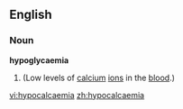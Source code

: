 ==English==

===Noun===
'''hypoglycaemia'''

# {{medical}} {{alternative spelling of|hypocalcemia}} (Low levels of [[calcium]] [[ion]]s in the [[blood]].)

[[vi:hypocalcaemia]]
[[zh:hypocalcaemia]]